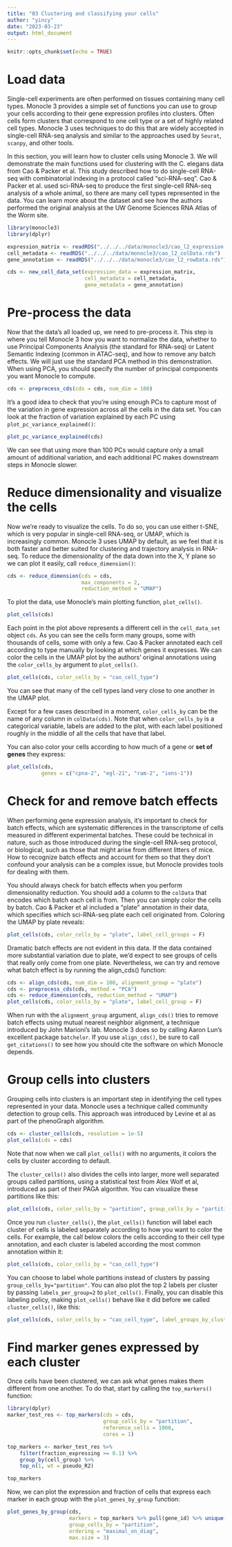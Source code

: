 ```yaml
---
title: "03 Clustering and classifying your cells"
author: "yincy"
date: "2023-03-23"
output: html_document
---
```


```r
knitr::opts_chunk$set(echo = TRUE)
```

# Load data 
Single-cell experiments are often performed on tissues containing many cell types. Monocle 3 provides a simple set of functions you can use to group your cells according to their gene expression profiles into clusters. Often cells form clusters that correspond to one cell type or a set of highly related cell types. Monocle 3 uses techniques to do this that are widely accepted in single-cell RNA-seq analysis and similar to the approaches used by `Seurat`, `scanpy`, and other tools.

In this section, you will learn how to cluster cells using Monocle 3. We will demonstrate the main functions used for clustering with the C. elegans data from Cao & Packer et al. This study described how to do single-cell RNA-seq with combinatorial indexing in a protocol called "sci-RNA-seq". Cao & Packer et al. used sci-RNA-seq to produce the first single-cell RNA-seq analysis of a whole animal, so there are many cell types represented in the data. You can learn more about the dataset and see how the authors performed the original analysis at the UW Genome Sciences RNA Atlas of the Worm site.

```r
library(monocle3)
library(dplyr)

expression_matrix <- readRDS("../../../data/monocle3/cao_l2_expression.rds")
cell_metadata <- readRDS("../../../data/monocle3/cao_l2_colData.rds")
gene_annotation <- readRDS("../../../data/monocle3/cao_l2_rowData.rds")

cds <- new_cell_data_set(expression_data = expression_matrix, 
                         cell_metadata = cell_metadata, 
                         gene_metadata = gene_annotation)
```


# Pre-process the data
Now that the data's all loaded up, we need to pre-process it. This step is where you tell Monocle 3 how you want to normalize the data, whether to use Principal Components Analysis (the standard for RNA-seq) or Latent Semantic Indexing (common in ATAC-seq), and how to remove any batch effects. We will just use the standard PCA method in this demonstration. When using PCA, you should specify the number of principal components you want Monocle to compute.

```r
cds <- preprocess_cds(cds = cds, num_dim = 100)
```

It's a good idea to check that you're using enough PCs to capture most of the variation in gene expression across all the cells in the data set. You can look at the fraction of variation explained by each PC using `plot_pc_variance_explained()`:

```r
plot_pc_variance_explained(cds)
```

We can see that using more than 100 PCs would capture only a small amount of additional variation, and each additional PC makes downstream steps in Monocle slower.

# Reduce dimensionality and visualize the cells
Now we're ready to visualize the cells. To do so, you can use either t-SNE, which is very popular in single-cell RNA-seq, or UMAP, which is increasingly common. Monocle 3 uses UMAP by default, as we feel that it is both faster and better suited for clustering and trajectory analysis in RNA-seq. To reduce the dimensionality of the data down into the X, Y plane so we can plot it easily, call `reduce_dimension()`:

```r
cds <- reduce_dimension(cds = cds, 
                        max_components = 2, 
                        reduction_method = "UMAP")
```

To plot the data, use Monocle's main plotting function, `plot_cells()`.  

```r
plot_cells(cds)
```

Each point in the plot above represents a different cell in the `cell_data_set` object `cds`. As you can see the cells form many groups, some with thousands of cells, some with only a few. Cao & Packer annotated each cell according to type manually by looking at which genes it expresses. We can color the cells in the UMAP plot by the authors' original annotations using the `color_cells_by` argument to `plot_cells()`.

```r
plot_cells(cds, color_cells_by = "cao_cell_type")
```

You can see that many of the cell types land very close to one another in the UMAP plot.

Except for a few cases described in a moment, `color_cells_by` can be the name of any column in `colData(cds)`. Note that when `color_cells_by` is a categorical variable, labels are added to the plot, with each label positioned roughly in the middle of all the cells that have that label.

You can also color your cells according to how much of a gene or **set of genes** they express:

```r
plot_cells(cds, 
           genes = c("cpna-2", "egl-21", "ram-2", "ions-1"))
```


# Check for and remove batch effects
When performing gene expression analysis, it's important to check for batch effects, which are systematic differences in the transcriptome of cells measured in different experimental batches. These could be technical in nature, such as those introduced during the single-cell RNA-seq protocol, or biological, such as those that might arise from different litters of mice. How to recognize batch effects and account for them so that they don't confound your analysis can be a complex issue, but Monocle provides tools for dealing with them.

You should always check for batch effects when you perform dimensionality reduction. You should add a column to the `colData` that encodes which batch each cell is from. Then you can simply color the cells by batch. Cao & Packer et al included a "plate" annotation in their data, which specifies which sci-RNA-seq plate each cell originated from. Coloring the UMAP by plate reveals:

```r
plot_cells(cds, color_cells_by = "plate", label_cell_groups = F)
```

Dramatic batch effects are not evident in this data. If the data contained more substantial variation due to plate, we'd expect to see groups of cells that really only come from one plate. Nevertheless, we can try and remove what batch effect is by running the align_cds() function:

```r
cds <- align_cds(cds, num_dim = 100, alignment_group = "plate")
cds <- preprocess_cds(cds, method = "PCA")
cds <- reduce_dimension(cds, reduction_method = "UMAP")
plot_cells(cds, color_cells_by = "plate", label_cell_group = F)
```

When run with the `alignment_group` argument, `align_cds()` tries to remove batch effects using mutual nearest neighbor alignment, a technique introduced by John Marioni's lab. Monocle 3 does so by calling Aaron Lun's excellent package `batchelor`. If you use `align_cds()`, be sure to call `get_citations()` to see how you should cite the software on which Monocle depends.


# Group cells into clusters
Grouping cells into clusters is an important step in identifying the cell types represented in your data. Monocle uses a technique called community detection to group cells. This approach was introduced by Levine et al as part of the phenoGraph algorithm.

```r
cds <- cluster_cells(cds, resolution = 1e-5)
plot_cells(cds = cds)
```

Note that now when we call `plot_cells()` with no arguments, it colors the cells by cluster according to default.

The `cluster_cells()` also divides the cells into larger, more well separated groups called partitions, using a statistical test from Alex Wolf et al, introduced as part of their PAGA algorithm. You can visualize these partitions like this:


```r
plot_cells(cds, color_cells_by = "partition", group_cells_by = "partition")
```

Once you run `cluster_cells()`, the `plot_cells()` function will label each cluster of cells is labeled separately according to how you want to color the cells. For example, the call below colors the cells according to their cell type annotation, and each cluster is labeled according the most common annotation within it:

```r
plot_cells(cds, color_cells_by = "cao_cell_type")
```

You can choose to label whole partitions instead of clusters by passing `group_cells_by="partition"`. You can also plot the top 2 labels per cluster by passing `labels_per_group=2` to `plot_cells()`. Finally, you can disable this labeling policy, making `plot_cells()` behave like it did before we called `cluster_cells()`, like this:


```r
plot_cells(cds, color_cells_by = "cao_cell_type", label_groups_by_cluster = F)
```


# Find marker genes expressed by each cluster
Once cells have been clustered, we can ask what genes makes them different from one another. To do that, start by calling the `top_markers()` function:

```r
library(dplyr)
marker_test_res <- top_markers(cds = cds, 
                               group_cells_by = "partition", 
                               reference_cells = 1000, 
                               cores = 1)

top_markers <- marker_test_res %>% 
    filter(fraction_expressing >= 0.1) %>% 
    group_by(cell_group) %>% 
    top_n(1, wt = pseudo_R2)

top_markers
```

Now, we can plot the expression and fraction of cells that express each marker in each group with the `plot_genes_by_group` function:

```r
plot_genes_by_group(cds, 
                    markers = top_markers %>% pull(gene_id) %>% unique(), 
                    group_cells_by = "partition", 
                    ordering = "maximal_on_diag", 
                    max.size = 3)
```



















